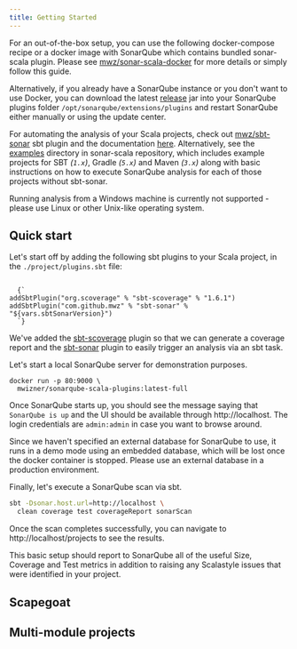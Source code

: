 ```yaml
---
title: Getting Started
---
```



For an out-of-the-box setup, you can use the following docker-compose recipe or
a docker image with SonarQube which contains bundled sonar-scala plugin. Please
see [mwz/sonar-scala-docker](https://github.com/mwz/sonar-scala-docker) for more
details or simply follow this guide.

Alternatively, if you already have a SonarQube instance or you don't want to use
Docker, you can download the latest
[release](https://github.com/mwz/sonar-scala/releases) jar into your SonarQube
plugins folder `/opt/sonarqube/extensions/plugins` and restart SonarQube either
manually or using the update center.

For automating the analysis of your Scala projects, check out
[mwz/sbt-sonar](https://github.com/mwz/sbt-sonar) sbt plugin and the
documentation [here](sbt-sonar.mdx). Alternatively, see the
[examples](https://github.com/mwz/sonar-scala/tree/master/examples) directory in
sonar-scala repository, which includes example projects for SBT _(`1.x`)_,
Gradle _(`5.x`)_ and Maven _(`3.x`)_ along with basic instructions on how to
execute SonarQube analysis for each of those projects without sbt-sonar.

<div className="alert alert--warning" role="alert">
  Running analysis from a Windows machine is currently not supported - please
  use Linux or other Unix-like operating system.
</div>

## Quick start

Let's start off by adding the following sbt plugins to your Scala project, in
the `./project/plugins.sbt` file:

<code className="language-scala">
  {`
addSbtPlugin("org.scoverage" % "sbt-scoverage" % "1.6.1")
addSbtPlugin("com.github.mwz" % "sbt-sonar" % "${vars.sbtSonarVersion}")
  `}
</code>

We've added the [sbt-scoverage](https://github.com/scoverage/sbt-scoverage)
plugin so that we can generate a coverage report and the
[sbt-sonar](sbt-sonar.mdx) plugin to easily trigger an analysis via an sbt task.

Let's start a local SonarQube server for demonstration purposes.

```
docker run -p 80:9000 \
  mwizner/sonarqube-scala-plugins:latest-full
```

Once SonarQube starts up, you should see the message saying that
`SonarQube is up` and the UI should be available through http://localhost. The
login credentials are `admin:admin` in case you want to browse around.

<div className="alert alert--warning" role="alert">
  Since we haven't specified an external database for SonarQube to use, it runs
  in a demo mode using an embedded database, which will be lost once the docker
  container is stopped. Please use an external database in a production
  environment.
</div>

Finally, let's execute a SonarQube scan via sbt.

```bash
sbt -Dsonar.host.url=http://localhost \
  clean coverage test coverageReport sonarScan
```

Once the scan completes successfully, you can navigate to
http://localhost/projects to see the results.

<div className="alert alert--info" role="alert">
  This basic setup should report to SonarQube all of the useful Size, Coverage
  and Test metrics in addition to raising any Scalastyle issues that were
  identified in your project.
</div>

## Scapegoat

## Multi-module projects
